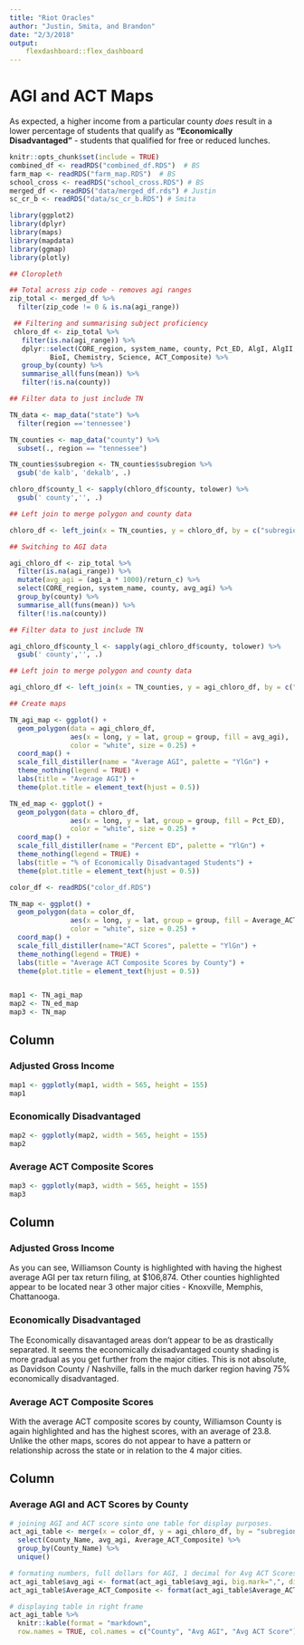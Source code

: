 ```yaml
---
title: "Riot Oracles"
author: "Justin, Smita, and Brandon"
date: "2/3/2018"
output:
    flexdashboard::flex_dashboard
---
```


# AGI and ACT Maps  
  
As expected, a higher income from a particular county *does* result in a lower percentage of students that qualify as **"Economically Disadvantaged"** - students that qualified for free or reduced lunches.  


```r
knitr::opts_chunk$set(include = TRUE)
combined_df <- readRDS("combined_df.RDS")  # BS
farm_map <- readRDS("farm_map.RDS")  # BS
school_cross <- readRDS("school_cross.RDS") # BS  
merged_df <- readRDS("data/merged_df.rds") # Justin  
sc_cr_b <- readRDS("data/sc_cr_b.RDS") # Smita 
```

```r
library(ggplot2)
library(dplyr)
library(maps)
library(mapdata)
library(ggmap)
library(plotly)
```


```r
## Cloropleth

## Total across zip code - removes agi ranges
zip_total <- merged_df %>% 
  filter(zip_code != 0 & is.na(agi_range))

 ## Filtering and summarising subject proficiency
 chloro_df <- zip_total %>% 
   filter(is.na(agi_range)) %>% 
   dplyr::select(CORE_region, system_name, county, Pct_ED, AlgI, AlgII, Math, 
          BioI, Chemistry, Science, ACT_Composite) %>%
   group_by(county) %>% 
   summarise_all(funs(mean)) %>% 
   filter(!is.na(county))
```

```r
## Filter data to just include TN

TN_data <- map_data("state") %>% 
  filter(region =='tennessee')

TN_counties <- map_data("county") %>% 
  subset(., region == "tennessee")

TN_counties$subregion <- TN_counties$subregion %>% 
  gsub('de kalb', 'dekalb', .)

chloro_df$county_l <- sapply(chloro_df$county, tolower) %>% 
  gsub(' county','', .)

## Left join to merge polygon and county data

chloro_df <- left_join(x = TN_counties, y = chloro_df, by = c("subregion" = "county_l"))

## Switching to AGI data

agi_chloro_df <- zip_total %>% 
  filter(is.na(agi_range)) %>% 
  mutate(avg_agi = (agi_a * 1000)/return_c) %>% 
  select(CORE_region, system_name, county, avg_agi) %>%
  group_by(county) %>% 
  summarise_all(funs(mean)) %>% 
  filter(!is.na(county))

## Filter data to just include TN

agi_chloro_df$county_l <- sapply(agi_chloro_df$county, tolower) %>% 
  gsub(' county','', .)

## Left join to merge polygon and county data

agi_chloro_df <- left_join(x = TN_counties, y = agi_chloro_df, by = c("subregion" = "county_l"))

## Create maps

TN_agi_map <- ggplot() + 
  geom_polygon(data = agi_chloro_df, 
               aes(x = long, y = lat, group = group, fill = avg_agi),
               color = "white", size = 0.25) +
  coord_map() +
  scale_fill_distiller(name = "Average AGI", palette = "YlGn") +
  theme_nothing(legend = TRUE) +
  labs(title = "Average AGI") +
  theme(plot.title = element_text(hjust = 0.5)) 

TN_ed_map <- ggplot() + 
  geom_polygon(data = chloro_df, 
               aes(x = long, y = lat, group = group, fill = Pct_ED),
               color = "white", size = 0.25) +
  coord_map() +
  scale_fill_distiller(name = "Percent ED", palette = "YlGn") +
  theme_nothing(legend = TRUE) +
  labs(title = "% of Economically Disadvantaged Students") +
  theme(plot.title = element_text(hjust = 0.5))
```
```r
color_df <- readRDS("color_df.RDS")

TN_map <- ggplot() +
  geom_polygon(data = color_df,
               aes(x = long, y = lat, group = group, fill = Average_ACT_Composite),
               color = "white", size = 0.25) +
  coord_map() +
  scale_fill_distiller(name="ACT Scores", palette = "YlGn") +
  theme_nothing(legend = TRUE) +
  labs(title = "Average ACT Composite Scores by County") +
  theme(plot.title = element_text(hjust = 0.5))


map1 <- TN_agi_map
map2 <- TN_ed_map
map3 <- TN_map
```

Column {data-width=450}
-------------------------------------

### Adjusted Gross Income  
```r
map1 <- ggplotly(map1, width = 565, height = 155)
map1
```   

### Economically Disadvantaged  
```r
map2 <- ggplotly(map2, width = 565, height = 155)
map2
```   

### Average ACT Composite Scores  
```r
map3 <- ggplotly(map3, width = 565, height = 155)
map3
```   
   

Column {data-width=275}
-------------------------------------

### Adjusted Gross Income  
As you can see, Williamson County is highlighted with having the highest average AGI per tax return filing, at $106,874. Other counties highlighted appear to be located near 3 other major cities - Knoxville, Memphis, Chattanooga.
   
### Economically Disadvantaged  
The Economically disavantaged areas don't appear to be as drastically separated. It seems the economically dxisadvantaged county shading is more gradual as you get further from the major cities. This is not absolute, as Davidson County / Nashville, falls in the much darker region having 75% economically disadvantaged. 
  
### Average ACT Composite Scores  
With the average ACT composite scores by county, Williamson County is again highlighted and has the highest scores, with an average of 23.8. Unlike the other maps, scores do not appear to have a pattern or relationship across the state or in relation to the 4 major cities. 
   

Column {data-width=275}
-------------------------------------
### Average AGI and ACT Scores by County  
```r
# joining AGI and ACT score sinto one table for display purposes. 
act_agi_table <- merge(x = color_df, y = agi_chloro_df, by = "subregion", all = TRUE) %>%
  select(County_Name, avg_agi, Average_ACT_Composite) %>% 
  group_by(County_Name) %>% 
  unique()  

# formating numbers, full dollars for AGI, 1 decimal for Avg ACT Scores #
act_agi_table$avg_agi <- format(act_agi_table$avg_agi, big.mark=",", digits=2, nsmall=0)
act_agi_table$Average_ACT_Composite <- format(act_agi_table$Average_ACT_Composite, digits=2, nsmall=1)

# displaying table in right frame  
act_agi_table %>%
  knitr::kable(format = "markdown",
  row.names = TRUE, col.names = c("County", "Avg AGI", "Avg ACT Score"))
  
```  

